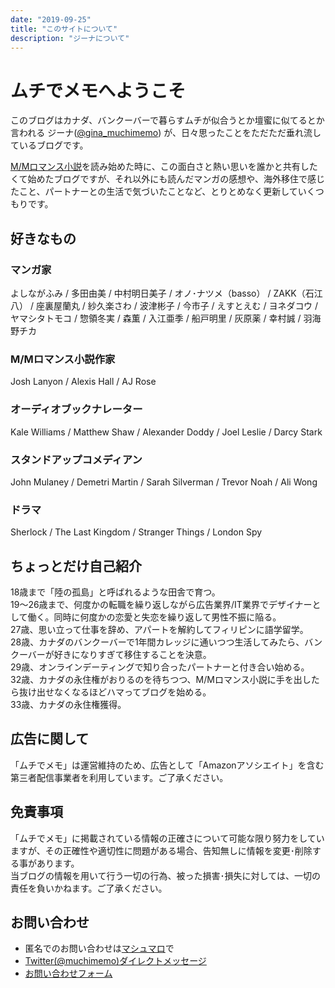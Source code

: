 ```yaml
---
date: "2019-09-25"
title: "このサイトについて"
description: "ジーナについて"
---
```


# ムチでメモへようこそ

このブログはカナダ、バンクーバーで暮らすムチが似合うとか壇蜜に似てるとか言われる ジーナ([@gina_muchimemo](https://twitter.com/gina_muchimemo)) が、日々思ったことをただただ垂れ流しているブログです。

[M/Mロマンス小説](/category/mm/)を読み始めた時に、この面白さと熱い思いを誰かと共有したくて始めたブログですが、それ以外にも読んだマンガの感想や、海外移住で感じたこと、パートナーとの生活で気づいたことなど、とりとめなく更新していくつもりです。

## 好きなもの

### マンガ家

よしながふみ / 多田由美 / 中村明日美子 / オノ･ナツメ（basso） / ZAKK（石江八） / 座裏屋蘭丸 / 紗久楽さわ / 波津彬子 / 今市子 / えすとえむ / ヨネダコウ / ヤマシタトモコ / 惣領冬実 / 森薫 / 入江亜季 / 船戸明里 / 灰原薬 / 幸村誠 / 羽海野チカ

### M/Mロマンス小説作家

Josh Lanyon / Alexis Hall / AJ Rose  

### オーディオブックナレーター

Kale Williams / Matthew Shaw / Alexander Doddy / Joel Leslie / Darcy Stark

### スタンドアップコメディアン

John Mulaney / Demetri Martin / Sarah Silverman / Trevor Noah / Ali Wong

### ドラマ

Sherlock / The Last Kingdom / Stranger Things / London Spy

## ちょっとだけ自己紹介

18歳まで「陸の孤島」と呼ばれるような田舎で育つ。  
19～26歳まで、何度かの転職を繰り返しながら広告業界/IT業界でデザイナーとして働く。同時に何度かの恋愛と失恋を繰り返して男性不振に陥る。  
27歳、思い立って仕事を辞め、アパートを解約してフィリピンに語学留学。  
28歳、カナダのバンクーバーで1年間カレッジに通いつつ生活してみたら、バンクーバーが好きになりすぎて移住することを決意。  
29歳、オンラインデーティングで知り合ったパートナーと付き合い始める。  
32歳、カナダの永住権がおりるのを待ちつつ、M/Mロマンス小説に手を出したら抜け出せなくなるほどハマってブログを始める。  
33歳、カナダの永住権獲得。

## 広告に関して

「ムチでメモ」は運営維持のため、広告として「Amazonアソシエイト」を含む第三者配信事業者を利用しています。ご了承ください。

## 免責事項

「ムチでメモ」に掲載されている情報の正確さについて可能な限り努力をしていますが、その正確性や適切性に問題がある場合、告知無しに情報を変更･削除する事があります。  
当ブログの情報を用いて行う一切の行為、被った損害･損失に対しては、一切の責任を負いかねます。ご了承ください。

## お問い合わせ

- 匿名でのお問い合わせは[マシュマロ](https://marshmallow-qa.com/muchimemo)で
- [Twitter(@muchimemo)ダイレクトメッセージ](https://twitter.com/muchimemo)
- [お問い合わせフォーム](/contact/)
